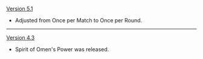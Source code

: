 {{Change History/Header}}
[[Version 5.1]]
* Adjusted from Once per Match to Once per Round.
----
[[Version 4.3]]
* Spirit of Omen&#39;s Power was released.